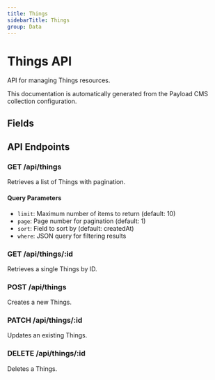 ```yaml
---
title: Things
sidebarTitle: Things
group: Data
---
```



# Things API

API for managing Things resources.

<Callout type="info">
  This documentation is automatically generated from the Payload CMS collection configuration.
</Callout>


## Fields

<TSDoc code="interface Things {
  name?: string;
  singular?: string;
  plural?: string;
  possessive?: string;
  pluralPossessive?: string;
  verb?: string;
  act?: string;
  activity?: string;
  event?: string;
  resources?: any;
}" />




## API Endpoints

### GET /api/things
Retrieves a list of Things with pagination.

#### Query Parameters
- `limit`: Maximum number of items to return (default: 10)
- `page`: Page number for pagination (default: 1)
- `sort`: Field to sort by (default: createdAt)
- `where`: JSON query for filtering results

### GET /api/things/:id
Retrieves a single Things by ID.

### POST /api/things
Creates a new Things.

### PATCH /api/things/:id
Updates an existing Things.

### DELETE /api/things/:id
Deletes a Things.

